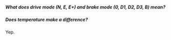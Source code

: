 ##### What does drive mode (N, E, E+) and brake mode (0, D1, D2, D3, B) mean?

##### 

##### Does temperature make a difference?

Yep.


